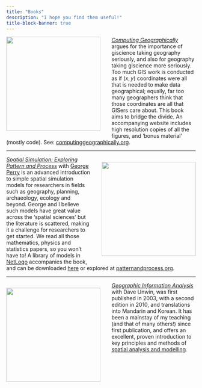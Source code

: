 ```yaml
---
title: "Books"
description: "I hope you find them useful!"
title-block-banner: true
---
```


<div>
<img src="images/cg.jpg" style="width:250px; float:left; padding:0px 30px 15px 0px"><a href="#computing-geographically">
[_Computing Geographically_](https://www.guilford.com/books/Computing-Geographically/David-O'Sullivan/9781462553938) argues for the importance of giscience taking geography seriously, and also for geography taking giscience more seriously. Too much GIS work is conducted as if $(x,y)$ coordinates were all that is needed to make data geographical; equally, far too many geographers think that those coordinates are all that GISers care about. This book aims to bridge the divide. An accompanying website includes high resolution copies of all the figures, and 'bonus material' (mostly code). See: [computinggeographically.org](https://computinggeographically.org).
</div>
<hr>
<div>
<img src="images/spatial-simulation.jpg" style="width:250px; float:right; padding:15px 0px 15px 30px"><a href="#spatial-simulation-exploring-pattern-and-process">
[_Spatial Simulation: Exploring Pattern and Process_](http://www.wiley.com/WileyCDA/WileyTitle/productCd-1119970792.html) with [George Perry](http://www.env.auckland.ac.nz/people/george-perry) is an advanced introduction to simple spatial simulation models for researchers in fields such as geography, planning, archaeology, ecology and beyond. George and I believe such models have great value across the 'spatial sciences' but the literature is scattered, making it a challenge for researchers to get started. We read all those mathematics, physics and statistics papers, so you won't have to! A library of models in [NetLogo](http://ccl.northwestern.edu/netlogo/) accompanies the book, and can be downloaded [here](https://github.com/DOSull/model-zoo) or explored at [patternandprocess.org](https://patternandprocess.org).
</div>
<hr>
<div>
<img src="images/gia.jpg" style="width:250px; float:left; padding:15px 30px 0px 0px"><a href="#geographic-information-analysis">
[_Geographic Information Analysis_](http://www.wiley.com/WileyCDA/WileyTitle/productCd-0470288574.html) with Dave Unwin, was first published in 2003, with a second edition in 2010, and translations into Mandarin and Korean. It has been a mainstay of my teaching (and that of many others!) since first publication, and offers an excellent, proven introduction to key principles and methods of [spatial analysis and modelling](https://github.com/DOSull/Spatial-Analysis-and-Modelling).
</div>
